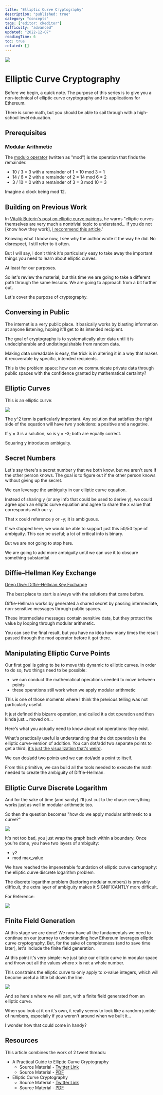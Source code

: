 ```yaml
---
title: "Elliptic Curve Cryptography"
description: "published: true"
category: "concepts"
tags: ["editor: ckeditor"]
difficulty: "advanced"
updated: "2022-12-07"
readingTime: 6
toc: true
related: []
---
```


![](/images/elliptic-curve-cryptography-1.jpeg)

# Elliptic Curve Cryptography

Before we begin, a quick note. The purpose of this series is to give you a non-technical of elliptic curve cryptography and its applications for Ethereum. 

There is some math, but you should be able to sail through with a high-school level education.

## Prerequisites

### Modular Arithmetic 

The [modulo operator](https://en.wikipedia.org/wiki/Modular_arithmetic) (written as "mod") is the operation that finds the remainder. 

*   10 / 3 = 3 with a remainder of 1 = 10 mod 3 = 1 
*   14 / 6 = 2 with a remainder of 2 = 14 mod 6 = 2 
*   3 / 10 = 0 with a remainder of 3 = 3 mod 10 = 3 

Imagine a clock being mod 12.

## Building on Previous Work

In [Vitalik Buterin's post on elliptic curve pairings](https://medium.com/@VitalikButerin/exploring-elliptic-curve-pairings-c73c1864e627), he warns "elliptic curves themselves are very much a nontrivial topic to understand... if you do not \[know how they work\], [I recommend this article](https://blog.cloudflare.com/a-relatively-easy-to-understand-primer-on-elliptic-curve-cryptography/)."

Knowing what I know now, I see why the author wrote it the way he did. No disrespect, I still refer to it often.

But I will say, I don't think it's particularly easy to take away the important things you need to learn about elliptic curves. 

At least for our purposes.

So let's review the material, but this time we are going to take a different path through the same lessons. We are going to approach from a bit further out. 

Let's cover the purpose of cryptography.

## Conversing in Public

The internet is a very public place. It basically works by blasting information at anyone listening, hoping it’ll get to its intended recipient. 

The goal of cryptography is to systematically alter data until it is undecipherable and undistinguishable from random data.

Making data unreadable is easy, the trick is in altering it in a way that makes it recoverable by specific, intended recipients. 

This is the problem space: how can we communicate private data through public spaces with the confidence granted by mathematical certainty?

## Elliptic Curves

This is an elliptic curve:

![](/images/elliptic-curve-cryptography-2.jpeg)

The y^2 term is particularly important. Any solution that satisfies the right side of the equation will have two y solutions: a positive and a negative. 

If y = 3 is a solution, so is y = -3; both are equally correct. 

Squaring y introduces ambiguity.

## Secret Numbers

Let's say there's a secret number y that we both know, but we aren't sure if the other person knows. The goal is to figure out if the other person knows without giving up the secret. 

We can leverage the ambiguity in our elliptic curve equation.

Instead of sharing y (or any info that could be used to derive y), we could agree upon an elliptic curve equation and agree to share the x value that corresponds with our y. 

That x could reference y or -y; it is ambiguous.

If we stopped here, we would be able to support just this 50/50 type of ambiguity. This can be useful; a lot of critical info is binary. 

But we are not going to stop here. 

We are going to add more ambiguity until we can use it to obscure something substantial.

## Diffie–Hellman Key Exchange

[Deep Dive: Diffie–Hellman Key Exchange](/concepts/diffie-hellman)

 The best place to start is always with the solutions that came before. 

Diffie-Hellman works by generated a shared secret by passing intermediate, non-sensitive messages through public spaces.

These intermediate messages contain sensitive data, but they protect the value by looping through modular arithmetic. 

You can see the final result, but you have no idea how many times the result passed through the mod operator before it got there.

## Manipulating Elliptic Curve Points

Our first goal is going to be to move this dynamic to elliptic curves. In order to do so, two things need to be possible: 

*   we can conduct the mathematical operations needed to move between points 
*   these operations still work when we apply modular arithmetic

This is one of those moments where I think the previous telling was not particularly useful. 

It just defined this bizarre operation, and called it a dot operation and then kinda just... moved on... 

Here's what you actually need to know about dot operations: they exist.

What's practically useful is understanding that the dot operation is the elliptic curve-version of addition. You can dot/add two separate points to get a third, [it's just the visualization that's weird](https://inevitableeth.com/elliptic-curve-cryptography-7.jpeg). 

We can dot/add two points and we can dot/add a point to itself.

From this primitive, we can build all the tools needed to execute the math needed to create the ambiguity of Diffie-Hellman. 

## Elliptic Curve Discrete Logarithm 

And for the sake of time (and sanity) I'll just cut to the chase: everything works just as well in modular arithmetic too.

So then the question becomes "how do we apply modular arithmetic to a curve?" 

![](/images/elliptic-curve-cryptography-3.png)

It's not too bad, you just wrap the graph back within a boundary. Once you're done, you have two layers of ambiguity:

*   y2 
*   mod max\_value

We have reached the impenetrable foundation of elliptic curve cartography: the elliptic curve discrete logarithm problem. 

The discrete logarithm problem (factoring modular numbers) is provably difficult, the extra layer of ambiguity makes it SIGNIFICANTLY more difficult.

For Reference: 

![](/images/elliptic-curve-cryptography-4.png)

## Finite Field Generation

At this stage we are done! We now have all the fundamentals we need to continue on our journey to understanding how Ethereum leverages elliptic curve cryptography. But, for the sake of completeness (and to save time later), let's include the finite field generation.

At this point it's very simple: we just take our elliptic curve in modular space and throw out all the values where x is not a whole number. 

This constrains the elliptic curve to only apply to x-value integers, which will become useful a little bit down the line.

![](/images/elliptic-curve-cryptography-5.png)

And so here's where we will part, with a finite field generated from an elliptic curve. 

When you look at it on it's own, it really seems to look like a random jumble of numbers, especially if you weren't around when we built it... 

I wonder how that could come in handy?

## Resources

This article combines the work of 2 tweet threads:

*   A Practical Guide to Elliptic Curve Cryptography 
    *   Source Material - [Twitter Link](https://twitter.com/SalomonCrypto/status/1581695845023350785)
    *   Source Material - [PDF](/twitter-pdf-2022-10-16_elliptic_curve_cryptography_2.pdf)
*   Elliptic Curve Cryptography 
    *   Source Material - [Twitter Link](https://twitter.com/SalomonCrypto/status/1580677281474699264)
    *   Source Material - [PDF](/twitter-pdf-2022-10-13_elliptic_curve_cryptography.pdf)
